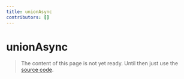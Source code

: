 ```yaml
---
title: unionAsync
contributors: []
---
```


# unionAsync

> The content of this page is not yet ready. Until then just use the [source code](https://github.com/fabian-hiller/valibot/blob/main/library/src/schemas/union/unionAsync.ts).
